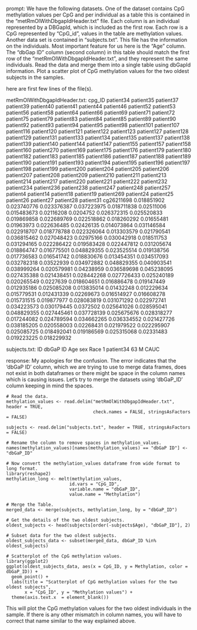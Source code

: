 prompt:
We have the following datasets. One of the dataset contains CpG methylation values per CpG and per individual as a table this is contained in the “metRmOlWithDbgapIdHeader.txt” file. Each column is an individual represented by a DBGapId, which is included as the first row. Each row is a CpG represented by "CpG_id", values in the table are methylation values. Another data set is contained in “subjects.txt”. This file has the information on the individuals. Most important feature for us here is the "Age" column. The "dbGap ID" column (second column) in this table should match the first row of the "metRmOlWithDbgapIdHeader.txt", and they represent the same individuals. Read the data and merge them into a single table using dbGapId information. Plot a scatter plot of CpG methylation values for the two oldest subjects in the samples.

here are first few lines of the file(s).

metRmOlWithDbgapIdHeader.txt:
cpg_ID	patient34	patient35	patient37	patient39	patient40	patient41	patient44	patient46	patient52	patient53	patient56	patient58	patient64	patient66	patient69	patient71	patient72	patient75	patient79	patient83	patient84	patient85	patient89	patient90	patient92	patient93	patient94	patient95	patient98	patient101	patient107	patient116	patient120	patient121	patient122	patient123	patient127	patient128	patient129	patient131	patient133	patient134	patient135	patient137	patient138	patient139	patient140	patient144	patient147	patient155	patient157	patient158	patient160	patient270	patient169	patient175	patient176	patient179	patient180	patient182	patient183	patient185	patient186	patient187	patient188	patient189	patient190	patient191	patient193	patient194	patient195	patient196	patient197	patient198	patient199	patient200	patient204	patient205	patient206	patient207	patient208	patient209	patient210	patient211	patient213	patient214	patient217	patient220	patient221	patient222	patient232	patient234	patient236	patient238	patient247	patient248	patient257	patient4	patient14	patient18	patient19	patient269	patient24	patient25	patient26	patient27	patient28	patient31
cg26211698	0.018851902	0.023740776	0.023376387	0.037223975	0.018711838	0.02511006	0.015483673	0.02116208	0.0204752	0.026372315	0.025520833	0.019869858	0.022689769	0.022518862	0.018260292	0.01655481	0.01963973	0.022636485	0.02426135	0.014073864	0.031146584	0.022918707	0.018778788	0.022326064	0.013303579	0.021790541	0.036815462	0.027048423	0.02975166	0.030042918	0.018511753	0.031294165	0.022286422	0.019583428	0.022447812	0.031205674	0.018864747	0.016775501	0.048829355	0.023525514	0.019138756	0.017736583	0.016541742	0.018830676	0.013454351	0.034517093	0.032782318	0.03522939	0.034972882	0.048829355	0.040903541	0.038999264	0.020579981	0.04238959	0.036589698	0.045238095	0.027435388	0.021438451	0.028442268	0.027726433	0.025240189	0.020265549	0.0227639	0.018604651	0.016886478	0.019147449	0.012935186	0.025085208	0.013835014	0.01432248	0.012229634	0.015779531	0.012431339	0.02269673	0.016514927	0.016608278	0.015731515	0.019877977	0.028083819	0.031071292	0.022972741	0.034223573	0.030179445	0.0372502	0.025641026	0.028595041	0.048829355	0.027445461	0.037728139	0.025675676	0.028318277	0.017244082	0.024789594	0.034662265	0.036334552	0.021427726	0.038185205	0.020558003	0.02268431	0.021979522	0.022295907	0.025085725	0.018492041	0.019186569	0.025315068	0.02331483	0.019223225	0.018229932


subjects.txt:
ID	dbGaP ID	Age	sex	Race
1	patient34	63	M	CAUC


response:
My apologies for the confusion. The error indicates that the 'dbGaP ID' column, which we are trying to use to merge data frames, does not exist in both dataframes or there might be space in the column names which is causing issues. Let's try to merge the datasets using 'dbGaP_ID' column keeping in mind the spaces. 

```
# Read the data.
methylation_values <- read.delim("metRmOlWithDbgapIdHeader.txt", header = TRUE, 
                                 check.names = FALSE, stringsAsFactors = FALSE)

subjects <- read.delim("subjects.txt", header = TRUE, stringsAsFactors = FALSE)

# Rename the column to remove spaces in methylation_values.
names(methylation_values)[names(methylation_values) == "dbGaP ID"] <- "dbGaP_ID"

# Now convert the methylation_values dataframe from wide format to long format.
library(reshape2)
methylation_long <- melt(methylation_values,
                        id.vars = "CpG_ID",
                        variable.name = "dbGaP_ID",
                        value.name = "Methylation")

# Merge the Table.
merged_data <- merge(subjects, methylation_long, by = "dbGaP_ID")

# Get the details of the two oldest subjects.
oldest_subjects <- head(subjects[order(-subjects$Age), "dbGaP_ID"], 2)

# Subset data for the two oldest subjects.
oldest_subjects_data <- subset(merged_data, dbGaP_ID %in% oldest_subjects)

# Scatterplot of the CpG methylation values.
library(ggplot2)
ggplot(oldest_subjects_data, aes(x = CpG_ID, y = Methylation, color = dbGaP_ID)) +
  geom_point() +
  labs(title = "Scatterplot of CpG methylation values for the two oldest subjects",
       x = "CpG_ID", y = "Methylation values") +
  theme(axis.text.x  = element_blank())
```
This will plot the CpG methylation values for the two oldest individuals in the sample. If there is any other mismatch in column names, you will have to correct that name similar to the way explained above.
